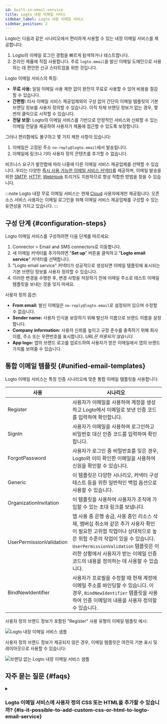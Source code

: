 ```yaml
---
id: built-in-email-service
title: Logto 내장 이메일 서비스
sidebar_label: Logto 내장 이메일 서비스
sidebar_position: 2
---
```


Logto는 다음과 같은 시나리오에서 편리하게 사용할 수 있는 내장 이메일 서비스를 제공합니다:

1. Logto의 이메일 로그인 경험을 빠르게 탐색하거나 테스트합니다.
2. 온라인 제품에 직접 사용합니다. 주로 `logto.email`을 발신 이메일 도메인으로 사용하는 데 편안한 신규 스타트업을 위한 것입니다.

Logto 이메일 서비스의 특징:

- **무료 사용:** 일일 이메일 사용 제한 없이 완전히 무료로 사용할 수 있어 비용을 절감할 수 있습니다.
- **간편함:** 타사 이메일 서비스 제공업체와의 구성 없이 간단히 이메일 템플릿의 기본 브랜딩 정보를 사용자 정의할 수 있습니다. 아직 자체 브랜딩 정보가 없는 경우, 몇 번의 클릭으로 시작할 수 있습니다.
- **전달 보장:** Logto의 이메일 서비스를 기반으로 안정적인 서비스와 신뢰할 수 있는 이메일 전달을 제공하여 사용자가 제품에 접근할 수 있도록 보장합니다.

그러나 편리함에도 불구하고 몇 가지 제한 사항이 있습니다:

1. 이메일은 고정된 주소 `no-reply@logto.email`에서 발송됩니다.
2. 이메일에 링크나 기타 사용자 정의 콘텐츠를 추가할 수 없습니다.

비즈니스 요구가 발전함에 따라 나중에 다른 이메일 서비스 제공업체를 선택할 수 있습니다. 우리는 다양한 [즉시 사용 가능한 이메일 서비스 커넥터](/connectors/email-connectors#popular-email-providers)를 제공하며, 이메일 발송을 위한 [SMTP](/integrations/smtp), [HTTP](/integrations/http-email), [WebHook](/developers/webhooks) 트리거도 지원하므로 항상 적합한 방법을 찾을 수 있습니다.

:::note
Logto 내장 무료 이메일 서비스는 현재 [Cloud](https://cloud.logto.io/) 사용자에게만 제공됩니다. 오픈 소스 서비스 사용자는 이메일 로그인을 위해 이메일 서비스 제공업체를 구성할 수 있는 유연성을 가지고 있습니다.
:::

## 구성 단계 \{#configuration-steps}

Logto 이메일 서비스를 구성하려면 다음 단계를 따르세요:

1. <CloudLink to="/connectors/passwordless">Connector > Email and SMS connectors</CloudLink>로
   이동합니다.
2. 새 이메일 커넥터를 추가하려면 "**Set up**" 버튼을 클릭하고 "**Logto email service**" 커넥터를 선택합니다.
3. "Logto email service" 커넥터가 성공적으로 생성되면 이메일 템플릿에 표시되는 기본 브랜딩 정보를 사용자 정의할 수 있습니다.
4. 이러한 변경을 수행한 후, 변경 사항을 저장하기 전에 이메일 주소로 테스트 이메일 템플릿을 보내는 것을 잊지 마세요.

사용자 정의 옵션:

- **From email:** 발신 이메일은 `no-reply@logto.email`로 설정되어 있으며 수정할 수 없습니다.
- **Sender name:** 사용자 인식을 보장하기 위해 발신자 이름으로 브랜드 이름을 설정합니다.
- **Company information:** 사용자 신뢰를 높이고 규정 준수를 충족하기 위해 회사 이름, 주소 또는 우편번호를 표시합니다. _URL은 허용되지 않습니다._
- **App logo:** 앱의 브랜드 로고를 업로드하여 사용자가 받은 이메일에서 앱의 브랜드 가치를 보여줄 수 있습니다.

## 통합 이메일 템플릿 \{#unified-email-templates}

Logto 이메일 서비스는 특정 인증 시나리오에 맞춘 통합 이메일 템플릿을 사용합니다:

| 사용                     | 시나리오                                                                                                                                                                                                                                                                                   |
| ------------------------ | ------------------------------------------------------------------------------------------------------------------------------------------------------------------------------------------------------------------------------------------------------------------------------------------ |
| Register                 | 사용자가 이메일을 사용하여 계정을 생성하고 Logto에서 이메일로 보낸 인증 코드를 입력하여 확인합니다.                                                                                                                                                                                        |
| SignIn                   | 사용자가 이메일을 사용하여 로그인하고 비밀번호 대신 인증 코드를 입력하여 확인합니다.                                                                                                                                                                                                       |
| ForgotPassword           | 사용자가 로그인 중 비밀번호를 잊은 경우, Logto와 이미 확인한 이메일을 사용하여 신원을 확인할 수 있습니다.                                                                                                                                                                                  |
| Generic                  | 이 템플릿은 다양한 시나리오, 커넥터 구성 테스트 등을 위한 일반적인 백업 옵션으로 사용할 수 있습니다.                                                                                                                                                                                       |
| OrganizationInvitation   | 이 템플릿을 사용하여 사용자가 조직에 가입할 수 있는 초대 링크를 보냅니다.                                                                                                                                                                                                                  |
| UserPermissionValidation | 앱 사용 중 은행 송금, 사용 중인 리소스 삭제, 멤버십 취소와 같은 추가 사용자 확인이 필요한 고위험 작업이나 상대적으로 높은 위험 수준의 작업이 있을 수 있습니다. `UserPermissionValidation` 템플릿은 이러한 상황에서 사용자가 받는 이메일 인증 코드의 내용을 정의하는 데 사용할 수 있습니다. |
| BindNewIdentifier        | 사용자가 프로필을 수정할 때 현재 계정에 이메일 주소를 바인딩할 수 있습니다. 이 경우, `BindNewIdentifier` 템플릿을 사용하여 인증 이메일의 내용을 사용자 정의할 수 있습니다.                                                                                                                 |

사용자 정의 브랜드 정보가 포함된 "Register" 사용 유형의 이메일 템플릿 예시:

<img
  src="/img/assets/logto-email-service-template-sample.png"
  alt="Logto 내장 이메일 서비스 샘플"
/>

사용자 정의 브랜드 정보가 제공되지 않은 경우, 이메일 템플릿은 여전히 기본 표시 및 레이아웃으로 사용할 수 있습니다:

<img
  src="/img/assets/logto-email-service-template-sample-without-branding.png"
  alt="브랜딩 없는 Logto 내장 이메일 서비스 샘플"
/>

## 자주 묻는 질문 \{#faqs}

<details>
<summary>

### Logto 이메일 서비스에 사용자 정의 CSS 또는 HTML을 추가할 수 있습니까? \{#is-it-possible-to-add-custom-css-or-html-to-logto-email-service}

</summary>

Logto의 내장 이메일 서비스는 사용자 정의 CSS 또는 HTML을 지원하지 않습니다. 일반적인 브랜딩 요소만 수정할 수 있습니다. 이 제한은 모든 테넌트가 동일한 IP 주소와 발신자 주소를 공유하기 때문에 내장 이메일 서비스의 안정성을 유지하기 위해 설정되었습니다. 자세한 내용은 "[이메일 전달을 개선하는 요소](https://blog.logto.io/verification-email-delivery#factors-to-improve-email-delivery)"를 참조하세요.

이메일 템플릿을 사용자 정의하려면 AWS Direct Mail, SendGrid, Mailgun, Postmark 또는 SMTP와 같은 다른 이메일 커넥터를 사용하는 것이 좋습니다.

</details>
